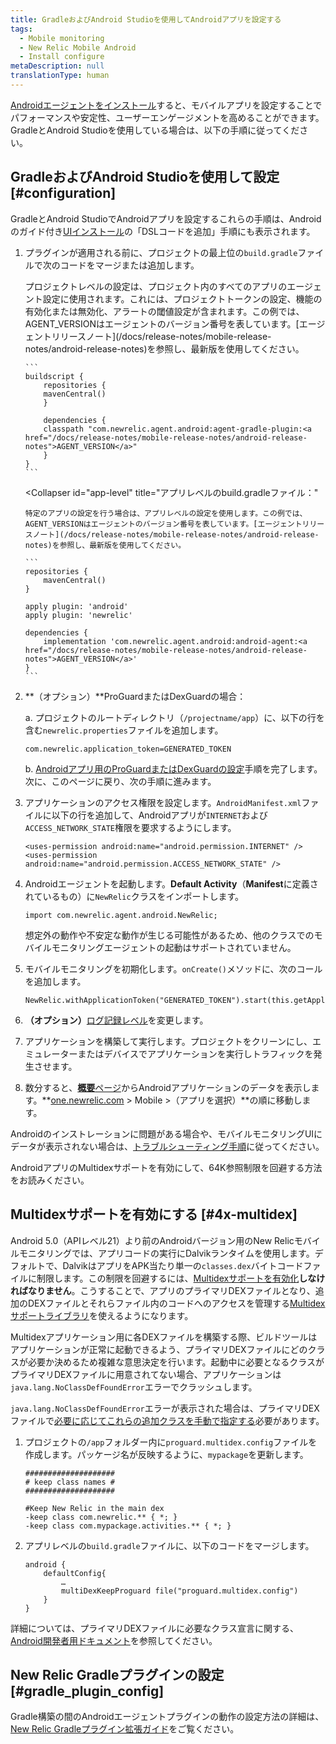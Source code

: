 ```yaml
---
title: GradleおよびAndroid Studioを使用してAndroidアプリを設定する
tags:
  - Mobile monitoring
  - New Relic Mobile Android
  - Install configure
metaDescription: null
translationType: human
---
```


[Androidエージェントをインストール](/docs/mobile-monitoring/new-relic-mobile-android/get-started/introduction-new-relic-mobile-android/#installation)すると、モバイルアプリを設定することでパフォーマンスや安定性、ユーザーエンゲージメントを高めることができます。GradleとAndroid Studioを使用している場合は、以下の手順に従ってください。

## GradleおよびAndroid Studioを使用して設定 [#configuration]

GradleとAndroid StudioでAndroidアプリを設定するこれらの手順は、Androidのガイド付き[UIインストール](https://onenr.io/02R5GVpaxQb)の「DSLコードを追加」手順にも表示されます。

1. プラグインが適用される前に、プロジェクトの最上位の`build.gradle`ファイルで次のコードをマージまたは追加します。

   <CollapserGroup>
     <Collapser
       id="project-level"
       title="プロジェクトレベルのbuild.gradleファイル："
     >
       プロジェクトレベルの設定は、プロジェクト内のすべてのアプリのエージェント設定に使用されます。これには、プロジェクトトークンの設定、機能の有効化または無効化、アラートの閾値設定が含まれます。この例では、AGENT_VERSIONはエージェントのバージョン番号を表しています。[エージェントリリースノート](/docs/release-notes/mobile-release-notes/android-release-notes)を参照し、最新版を使用してください。

       ```
       buildscript {
           repositories {
           mavenCentral()
           }

           dependencies {
           classpath "com.newrelic.agent.android:agent-gradle-plugin:<a href="/docs/release-notes/mobile-release-notes/android-release-notes">AGENT_VERSION</a>"
           }
       }
       ```
     </Collapser>

     <Collapser
       id="app-level"
       title="アプリレベルのbuild.gradleファイル："
     >
       特定のアプリの設定を行う場合は、アプリレベルの設定を使用します。この例では、AGENT_VERSIONはエージェントのバージョン番号を表しています。[エージェントリリースノート](/docs/release-notes/mobile-release-notes/android-release-notes)を参照し、最新版を使用してください。

       ```
       repositories {
           mavenCentral()
       }

       apply plugin: 'android'
       apply plugin: 'newrelic'

       dependencies {
           implementation 'com.newrelic.agent.android:android-agent:<a href="/docs/release-notes/mobile-release-notes/android-release-notes">AGENT_VERSION</a>'
       }
       ```
     </Collapser>
   </CollapserGroup>

2. **（オプション）**ProGuardまたはDexGuardの場合：

   a. プロジェクトのルートディレクトリ（`/projectname/app`）に、以下の行を含む`newrelic.properties`ファイルを追加します。

   ```
   com.newrelic.application_token=GENERATED_TOKEN
   ```

   b. [Androidアプリ用のProGuardまたはDexGuardの設定](/docs/mobile-monitoring/new-relic-mobile-android/install-configure/configure-proguard-or-dexguard-android-apps)手順を完了します。次に、このページに戻り、次の手順に進みます。


3. アプリケーションのアクセス権限を設定します。`AndroidManifest.xml`ファイルに以下の行を追加して、Androidアプリが`INTERNET`および`ACCESS_NETWORK_STATE`権限を要求するようにします。

   ```
   <uses-permission android:name="android.permission.INTERNET" />
   <uses-permission android:name="android.permission.ACCESS_NETWORK_STATE" />
   ```

4. Androidエージェントを起動します。**Default Activity**（**Manifest**に定義されているもの）に`NewRelic`クラスをインポートします。

   ```
   import com.newrelic.agent.android.NewRelic;
   ```

   <Callout variant="important">
     想定外の動作や不安定な動作が生じる可能性があるため、他のクラスでのモバイルモニタリングエージェントの起動はサポートされていません。
   </Callout>

5. モバイルモニタリングを初期化します。`onCreate()`メソッドに、次のコールを追加します。

   ```
   NewRelic.withApplicationToken("GENERATED_TOKEN").start(this.getApplication());
   ```

6. **（オプション）**[ログ記録レベル](/docs/mobile-monitoring/new-relic-mobile-android/api-guides/android-agent-configuration-feature-flags#logging)を変更します。

7. アプリケーションを構築して実行します。プロジェクトをクリーンにし、エミュレーターまたはデバイスでアプリケーションを実行しトラフィックを発生させます。

8. 数分すると、[**概要**ページ](/docs/mobile-monitoring/mobile-monitoring-ui/mobile-app-pages/mobile-apps-overview-page)からAndroidアプリケーションのデータを表示します。**[one.newrelic.com](https://one.newrelic.com/all-capabilities) > Mobile >（アプリを選択）**の順に移動します。

Androidのインストレーションに問題がある場合や、モバイルモニタリングUIにデータが表示されない場合は、[トラブルシューティング手順](/docs/mobile-monitoring/new-relic-mobile-android/troubleshoot/no-data-appears-android)に従ってください。

<InstallFeedback/>

AndroidアプリのMultidexサポートを有効にして、64K参照制限を回避する方法をお読みください。

## Multidexサポートを有効にする [#4x-multidex]

Android 5.0（APIレベル21）より前のAndroidバージョン用のNew Relicモバイルモニタリングでは、アプリコードの実行にDalvikランタイムを使用します。デフォルトで、DalvikはアプリをAPK当たり単一の`classes.dex`バイトコードファイルに制限します。この制限を回避するには、[Multidexサポートを有効化](https://developer.android.com/studio/build/multidex.html)**しなければなりません**。こうすることで、アプリのプライマリDEXファイルとなり、追加のDEXファイルとそれらファイル内のコードへのアクセスを管理する[Multidexサポートライブラリ](https://developer.android.com/tools/support-library/features.html#multidex)を使えるようになります。

Multidexアプリケーション用に各DEXファイルを構築する際、ビルドツールはアプリケーションが正常に起動できるよう、プライマリDEXファイルにどのクラスが必要か決めるため複雑な意思決定を行います。起動中に必要となるクラスがプライマリDEXファイルに用意されてない場合、アプリケーションは`java.lang.NoClassDefFoundError`エラーでクラッシュします。

`java.lang.NoClassDefFoundError`エラーが表示された場合は、プライマリDEXファイルで[必要に応じてこれらの追加クラスを手動で指定する](https://developer.android.com/studio/build/multidex.html#keep)必要があります。

1. プロジェクトの`/app`フォルダー内に`proguard.multidex.config`ファイルを作成します。パッケージ名が反映するように、`mypackage`を更新します。

   ```
   ####################
   # keep class names #
   ####################

   #Keep New Relic in the main dex
   -keep class com.newrelic.** { *; }
   -keep class com.mypackage.activities.** { *; }
   ```

2. アプリレベルの`build.gradle`ファイルに、以下のコードをマージします。

   ```
   android { 
       defaultConfig{
           …
           multiDexKeepProguard file("proguard.multidex.config")
       }
   }
   ```

詳細については、プライマリDEXファイルに必要なクラス宣言に関する、[Android開発者用ドキュメント](https://developer.android.com/studio/build/multidex.html#keep)を参照してください。

## New Relic Gradleプラグインの設定 [#gradle_plugin_config]

Gradle構築の間のAndroidエージェントプラグインの動作の設定方法の詳細は、[New Relic Gradleプラグイン拡張ガイド](/docs/mobile-monitoring/new-relic-mobile-android/install-configure/configure-new-relic-gradle-plugin)をご覧ください。